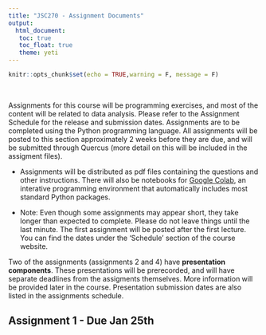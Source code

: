 ```yaml
---
title: "JSC270 - Assignment Documents"
output: 
  html_document:
   toc: true
   toc_float: true
   theme: yeti
---
```


```r
knitr::opts_chunk$set(echo = TRUE,warning = F, message = F)
```

<br>

Assignments for this course will be programming exercises, and most of the content will be related to data analysis. Please refer to the Assignment Schedule for the release and submission dates. Assignments are to be completed using the Python programming language. All assignments will be posted to this section approximately 2 weeks before they are due, and will be submitted through Quercus (more detail on this will be included in the assigment files).

- Assignments will be distributed as pdf files containing the questions and other instructions. There will also be notebooks for [Google Colab](https://colab.research.google.com/notebooks/intro.ipynb), an interative programming environment that automatically includes most standard Python packages.

- Note: Even though some assignments may appear short, they take longer than expected to complete. Please do not leave things until the last minute. The first assignment will be posted after the first lecture. You can find the dates under the 'Schedule' section of the course website.

Two of the assignments (assignments 2 and 4) have __presentation components__. These presentations will be prerecorded, and will have separate deadlines from the assigments themselves. More information will be provided later in the course. Presentation submission dates are also listed in the assignments schedule.


## Assignment 1 - Due Jan 25th

<br>


